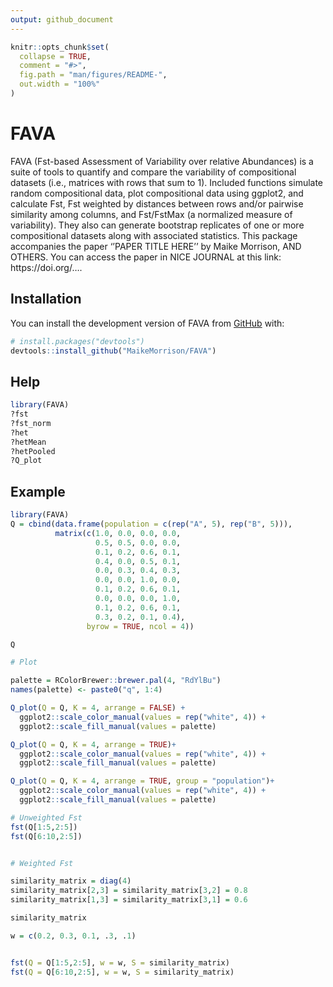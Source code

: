 ```yaml
---
output: github_document
---
```


<!-- README.md is generated from README.Rmd. Please edit that file -->

```r
knitr::opts_chunk$set(
  collapse = TRUE,
  comment = "#>",
  fig.path = "man/figures/README-",
  out.width = "100%"
)
```

# FAVA

<!-- badges: start -->
<!-- badges: end -->

FAVA (Fst-based Assessment of Variability over relative Abundances) is a suite of tools to quantify and compare the variability of compositional datasets (i.e., matrices with rows that sum to 1). Included functions simulate random compositional data, plot compositional data using ggplot2, and calculate Fst, Fst weighted by distances between rows and/or pairwise similarity among columns, and Fst/FstMax (a normalized measure of variability). They also can generate bootstrap replicates of one or more compositional datasets along with associated statistics. This package accompanies the paper ''PAPER TITLE HERE'' by Maike Morrison, AND OTHERS. You can access the paper in NICE JOURNAL at this link: https://doi.org/....

## Installation

You can install the development version of FAVA from [GitHub](https://github.com/) with:

``` r
# install.packages("devtools")
devtools::install_github("MaikeMorrison/FAVA")
```

## Help
```r
library(FAVA)
?fst
?fst_norm
?het
?hetMean
?hetPooled
?Q_plot
```


## Example

```r
library(FAVA)
Q = cbind(data.frame(population = c(rep("A", 5), rep("B", 5))),
          matrix(c(1.0, 0.0, 0.0, 0.0,
                   0.5, 0.5, 0.0, 0.0,
                   0.1, 0.2, 0.6, 0.1,
                   0.4, 0.0, 0.5, 0.1,
                   0.0, 0.3, 0.4, 0.3,
                   0.0, 0.0, 1.0, 0.0,
                   0.1, 0.2, 0.6, 0.1,
                   0.0, 0.0, 0.0, 1.0,
                   0.1, 0.2, 0.6, 0.1,
                   0.3, 0.2, 0.1, 0.4), 
                 byrow = TRUE, ncol = 4))

Q

# Plot

palette = RColorBrewer::brewer.pal(4, "RdYlBu")
names(palette) <- paste0("q", 1:4)

Q_plot(Q = Q, K = 4, arrange = FALSE) + 
  ggplot2::scale_color_manual(values = rep("white", 4)) + 
  ggplot2::scale_fill_manual(values = palette)

Q_plot(Q = Q, K = 4, arrange = TRUE)+ 
  ggplot2::scale_color_manual(values = rep("white", 4)) + 
  ggplot2::scale_fill_manual(values = palette)

Q_plot(Q = Q, K = 4, arrange = TRUE, group = "population")+ 
  ggplot2::scale_color_manual(values = rep("white", 4)) + 
  ggplot2::scale_fill_manual(values = palette)

# Unweighted Fst
fst(Q[1:5,2:5])
fst(Q[6:10,2:5])


# Weighted Fst

similarity_matrix = diag(4)
similarity_matrix[2,3] = similarity_matrix[3,2] = 0.8
similarity_matrix[1,3] = similarity_matrix[3,1] = 0.6

similarity_matrix

w = c(0.2, 0.3, 0.1, .3, .1)


fst(Q = Q[1:5,2:5], w = w, S = similarity_matrix)
fst(Q = Q[6:10,2:5], w = w, S = similarity_matrix)
```

